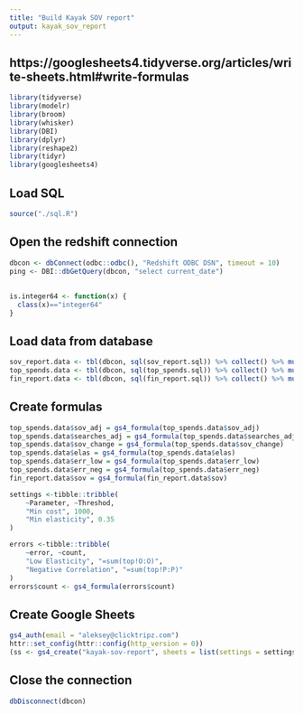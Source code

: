 ```yaml
---
title: "Build Kayak SOV report"
output: kayak_sov_report
---
```


## https://googlesheets4.tidyverse.org/articles/write-sheets.html#write-formulas


```r
library(tidyverse)  
library(modelr)     
library(broom)
library(whisker)
library(DBI)
library(dplyr)
library(reshape2)
library(tidyr)
library(googlesheets4)
```

## Load SQL

```r
source("./sql.R")
```

## Open the redshift connection
```r
dbcon <- dbConnect(odbc::odbc(), "Redshift ODBC DSN", timeout = 10)
ping <- DBI::dbGetQuery(dbcon, "select current_date")
```


## 
```r
is.integer64 <- function(x) {
  class(x)=="integer64"
}
```

## Load data from database
```r
sov_report.data <- tbl(dbcon, sql(sov_report.sql)) %>% collect() %>% mutate_if(is.integer64, as.integer)
top_spends.data <- tbl(dbcon, sql(top_spends.sql)) %>% collect() %>% mutate_if(is.integer64, as.integer)
fin_report.data <- tbl(dbcon, sql(fin_report.sql)) %>% collect() %>% mutate_if(is.integer64, as.integer)
```

## Create formulas
```r
top_spends.data$sov_adj = gs4_formula(top_spends.data$sov_adj)
top_spends.data$searches_adj = gs4_formula(top_spends.data$searches_adj)
top_spends.data$sov_change = gs4_formula(top_spends.data$sov_change)
top_spends.data$elas = gs4_formula(top_spends.data$elas)
top_spends.data$err_low = gs4_formula(top_spends.data$err_low)
top_spends.data$err_neg = gs4_formula(top_spends.data$err_neg)
fin_report.data$sov = gs4_formula(fin_report.data$sov)
```

```r
settings <-tibble::tribble(
    ~Parameter, ~Threshod,
    "Min cost", 1000,
    "Min elasticity", 0.35
)

errors <-tibble::tribble(
    ~error, ~count,
    "Low Elasticity", "=sum(top!O:O)",
    "Negative Correlation", "=sum(top!P:P)"
)
errors$count <- gs4_formula(errors$count)
```

## Create Google Sheets
```r
gs4_auth(email = "aleksey@clicktripz.com")
httr::set_config(httr::config(http_version = 0))
(ss <- gs4_create("kayak-sov-report", sheets = list(settings = settings, raw = sov_report.data, top = top_spends.data, errors = errors, final = fin_report.data)))
```


## Close the connection
```r
dbDisconnect(dbcon)
```
